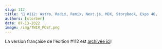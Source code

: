 ```yaml
---
slug: 112
title: "📨 #112: Astro, Radix, Remix, Next.js, MDX, Storybook, Expo 46, Skia, TanStack, TC39, Docusaurus..."
authors: [slorber]
date: 07-13-2022
image: /img/TWIR_POST.png
---
```


La version française de l'édition #112 est [archivée ici](https://www.getrevue.co/profile/sebastien-lorber/issues/react-hebdo-112-jsx-expressions-storybook-remix-actionless-reducers-atomic-forms-npm-trends-expo-rn-keyboard-bun-1256270)!
